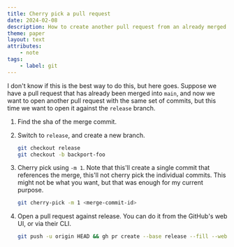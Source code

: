 ```yaml
---
title: Cherry pick a pull request
date: 2024-02-08
description: How to create another pull request from an already merged one, but this time on a different branch
theme: paper
layout: text
attributes:
    - note
tags:
    - label: git
---
```


I don't know if this is the best way to do this, but here goes. Suppose we have
a pull request that has already been merged into `main`, and now we want to open
another pull request with the same set of commits, but this time we want to open
it against the `release` branch.

1. Find the sha of the merge commit.

2. Switch to `release`, and create a new branch.

    ```sh
    git checkout release
    git checkout -b backport-foo
    ```

3. Cherry pick using `-m 1`. Note that this'll create a single commit that
   references the merge, this'll not cherry pick the individual commits. This
   might not be what you want, but that was enough for my current purpose.

    ```sh
    git cherry-pick -m 1 <merge-commit-id>
    ```

4. Open a pull request against release. You can do it from the GitHub's web UI,
   or via their CLI.

    ```sh
    git push -u origin HEAD && gh pr create --base release --fill --web
    ```

